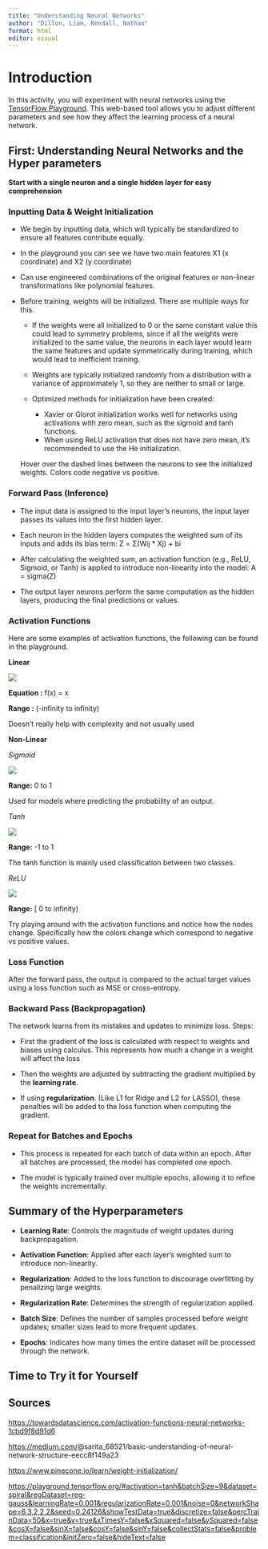 ---
title: "Understanding Neural Networks"
author: "Dillon, Liam, Kendall, Nathan"
format: html
editor: visual
---

# Introduction

In this activity, you will experiment with neural networks using the [TensorFlow Playground](https://playground.tensorflow.org/). This web-based tool allows you to adjust different parameters and see how they affect the learning process of a neural network.

## First: Understanding Neural Networks and the Hyper parameters

**Start with a single neuron and a single hidden layer for easy comprehension**

### **Inputting Data & Weight Initialization**

-   We begin by inputting data, which will typically be standardized to ensure all features contribute equally.

-   In the playground you can see we have two main features X1 (x coordinate) and X2 (y coordinate)

-   Can use engineered combinations of the original features or non-linear transformations like polynomial features.

-   Before training, weights will be initialized. There are multiple ways for this.

    -   If the weights were all initialized to 0 or the same constant value this could lead to symmetry problems, since if all the weights were initialized to the same value, the neurons in each layer would learn the same features and update symmetrically during training, which would lead to inefficient training.

    -   Weights are typically initialized randomly from a distribution with a variance of approximately 1, so they are neither to small or large.

    -   Optimized methods for initialization have been created:

        -   Xavier or Glorot initialization works well for networks using activations with zero mean, such as the sigmoid and tanh functions.
        -   When using ReLU activation that does not have zero mean, it’s recommended to use the He initialization.

    Hover over the dashed lines between the neurons to see the initialized weights. Colors code negative vs positive.

### **Forward Pass (Inference)**

-   The input data is assigned to the input layer's neurons, the input layer passes its values into the first hidden layer.

-   Each neuron in the hidden layers computes the weighted sum of its inputs and adds its bias term: Z = Σ(Wij \* Xj) + bi

-   After calculating the weighted sum, an activation function (e.g., ReLU, Sigmoid, or Tanh) is applied to introduce non-linearity into the model: A = sigma(Z)

-   The output layer neurons perform the same computation as the hidden layers, producing the final predictions or values.

### **Activation Functions**

Here are some examples of activation functions, the following can be found in the playground.

**Linear**

![](images/clipboard-174274396.png)

**Equation :** f(x) = x

**Range :** (-infinity to infinity)

Doesn't really help with complexity and not usually used

**Non-Linear**

*Sigmoid*

![](images/clipboard-1988640948.png)

**Range:** 0 to 1

Used for models where predicting the probability of an output.

*Tanh*

![](images/clipboard-4273170593.png)

**Range:** -1 to 1

The tanh function is mainly used classification between two classes.

*ReLU*

![](images/clipboard-2687380426.png)

**Range:** \[ 0 to infinity)

Try playing around with the activation functions and notice how the nodes change. Specifically how the colors change which correspond to negative vs positive values.

### Loss Function

After the forward pass, the output is compared to the actual target values using a loss function such as MSE or cross-entropy.

### Backward Pass (**Backpropagation**)

The network learns from its mistakes and updates to minimize loss. Steps:

-   First the gradient of the loss is calculated with respect to weights and biases using calculus. This represents how much a change in a weight will affect the loss

-   Then the weights are adjusted by subtracting the gradient multiplied by the **learning rate**.

-   If using **regularization**. (Like L1 for Ridge and L2 for LASSO), these penalties will be added to the loss function when computing the gradient.

### Repeat for Batches and Epochs

-   This process is repeated for each batch of data within an epoch. After all batches are processed, the model has completed one epoch.

-   The model is typically trained over multiple epochs, allowing it to refine the weights incrementally.

## Summary of the Hyperparameters

-   **Learning Rate**: Controls the magnitude of weight updates during backpropagation.

-   **Activation Function**: Applied after each layer's weighted sum to introduce non-linearity.

-   **Regularization**: Added to the loss function to discourage overfitting by penalizing large weights.

-   **Regularization Rate**: Determines the strength of regularization applied.

-   **Batch Size**: Defines the number of samples processed before weight updates; smaller sizes lead to more frequent updates.

-   **Epochs**: Indicates how many times the entire dataset will be processed through the network.

## Time to Try it for Yourself

## Sources

<https://towardsdatascience.com/activation-functions-neural-networks-1cbd9f8d91d6>

<https://medium.com/>@sarita_68521/basic-understanding-of-neural-network-structure-eecc8f149a23

<https://www.pinecone.io/learn/weight-initialization/>

<https://playground.tensorflow.org/#activation=tanh&batchSize=9&dataset=spiral&regDataset=reg-gauss&learningRate=0.001&regularizationRate=0.001&noise=0&networkShape=6,3,2,2,2&seed=0.24126&showTestData=true&discretize=false&percTrainData=50&x=true&y=true&xTimesY=false&xSquared=false&ySquared=false&cosX=false&sinX=false&cosY=false&sinY=false&collectStats=false&problem=classification&initZero=false&hideText=false>
